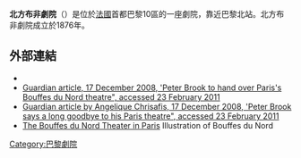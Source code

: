 '''北方布非劇院'''（{{lang-fr|Théâtre des Bouffes du Nord}}）是位於[[法國|法國]]首都巴黎10區的一座劇院，靠近巴黎北站。北方布非劇院成立於1876年。
== 外部連結 ==
* {{Official website|http://www.bouffesdunord.com}}
* [http://www.guardian.co.uk/stage/theatreblog/2008/dec/17/peter-brook-retires-bouffes-paris  Guardian article, 17 December 2008, 'Peter Brook to hand over Paris's Bouffes du Nord theatre", accessed 23 February 2011]{{Wayback|url=http://www.guardian.co.uk/stage/theatreblog/2008/dec/17/peter-brook-retires-bouffes-paris |date=20121122113206 }}
* [http://www.guardian.co.uk/stage/2008/dec/17/peter-brook-bouffes-nord-paris Guardian article by Angelique Chrisafis, 17 December 2008, 'Peter Brook says a long goodbye to his Paris theatre", accessed 23 February 2011]{{Wayback|url=http://www.guardian.co.uk/stage/2008/dec/17/peter-brook-bouffes-nord-paris |date=20121119092604 }}
* [http://antimuseum.wordpress.com/2006/07/17/paintings-of-paris-les-bouffes-du-nord/ The Bouffes du Nord Theater in Paris]{{Wayback|url=http://antimuseum.wordpress.com/2006/07/17/paintings-of-paris-les-bouffes-du-nord/ |date=20120204230952 }}  Illustration of Bouffes du Nord
[[Category:巴黎劇院|Category:巴黎劇院]]